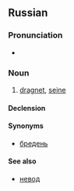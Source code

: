 ==Russian==
===Pronunciation===
* {{IPA|/ˈbrʲedʲnʲɪk/|lang=ru}}

===Noun===
{{ru-noun|бре́дник|m|a=i}}

# {{context|fishing|lang=ru}} [[dragnet]], [[seine]]

====Declension====
{{ru-noun-inan-vel-1||бре́дник}}

====Synonyms====
* [[бредень]]

====See also====
* [[невод]]